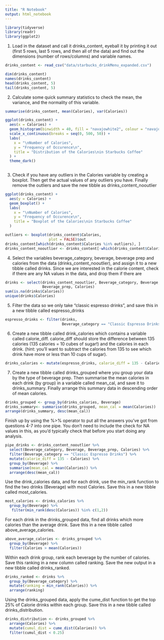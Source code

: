 ```yaml
---
title: "R Notebook"
output: html_notebook
---
```


```r
library(tidyverse)
library(readr)
library(ggplot2)
```

1. Load in the dataset and call it drinks_content, eyeball it by printing it out (first 5 rows, last 5 rows, and then all of the data) and find out the dimensions (number of rows/columns) and variable names.
```r
drinks_content <- read_csv("data/starbucks_drinkMenu_expanded.csv")
```


```r
dim(drinks_content)
names(drinks_content)
head(drinks_content, 5)
tail(drinks_content, 5)
```

2. Calculate some quick summary statistics to check the mean, the variance, and the normality of this variable.
```r
summarise(drinks_content, mean(Calories), var(Calories))
```

```r
ggplot(drinks_content) +
  aes(x = Calories) +
  geom_histogram(binwidth = 40, fill = "navajowhite2", colour = "navajowhite4") +
  scale_x_continuous(breaks = seq(0, 500, 50)) +
  labs(
    x = "\nNumber of Calories", 
    y = "Frequency of Occurence\n", 
    title = "Distribution of the Calories\nin Starbucks Coffee"
  ) +
  theme_dark()
  
```

3. Check if you have any outliers in the Calories variable by creating a boxplot. Then get the actual values of any outliers you have. Finally remove the outliers and save the new tibble as drinks_content_nooutlier
```r
ggplot(drinks_content) +
  aes(y = Calories) +
  geom_boxplot() +
  labs(
    x = "\nNumber of Calories", 
    y = "Frequency of Occurence\n", 
    title = "Boxplot of the Calories\nin Starbucks Coffee"
  ) 
```

```r
outliers <- boxplot(drinks_content$Calories, 
                    plot = FALSE)$out
drinks_content[which(drinks_content$Calories %in% outliers), ]
drinks_content_nooutlier <- drinks_content[-which(drinks_content$Calories %in% outliers), ]
```

4. Select the variables beverage_category, beverage, beverage prep and calories from the data (drinks_content_nooutlier), and assign it to a new tibble called drinks. Since we are interested in the calorie content, check if there are any NA values in the data, and drop them if there are

```r
drinks <- select(drinks_content_nooutlier, Beverage_category, Beverage, 
                 Beverage_prep, Calories)
sum(is.na(drinks$Calories))
unique(drinks$Calories)
```

5. Filter the data so we only take “classic espresso drinks”, and save this in a new tibble called espresso_drinks
```r
espresso_drinks <- filter(drinks, 
                          Beverage_category == "Classic Espresso Drinks")
```

6. Create a new tibble called drink_calories which contains a variable called calorie_diff. calorie_diff should store the difference between 135 calories (135 calories = 10 cubes of sugar!) and the calories in each drink. (hint: you’ll want to subtract the calories from 135 to see which drink have more or less than 10 cups of sugar).
```r
drinks_calories <- mutate(espresso_drinks, calorie_diff = 135 - Calories)
```

7. Create a new tibble called drinks_grouped where you group your data by the type of beverage prep. Then summarise the mean calories in each drink (by group) in a variable called mean_cal, and save it to drinks_summary. Finally arrange this summary data in descending order of mean calories.
```r
drinks_grouped <- group_by(drinks_calories, Beverage)
drinks_summary<- summarise(drinks_grouped, mean_cal = mean(Calories))
arrange(drinks_summary, desc(mean_cal))
```

Finish up by using the %>% operator to put all the answers you’ve got from questions 4-7 into one pipe. You don’t need to include the check for NA values in this, as you’d typically check that before you start doing any analysis.

```r
pipe_drinks <- drinks_content_nooutlier %>%
  select(Beverage_category, Beverage, Beverage_prep, Calories) %>%
  filter(Beverage_category == "Classic Espresso Drinks") %>%
  mutate(calorie_diff = 135 - Calories) %>%
  group_by(Beverage) %>%
  summarise(mean_cal = mean(Calories)) %>%
  arrange(desc(mean_cal))
```

 
Use the drink_calories data, and for each drink, use the min_rank function to find the two drinks (Beverage) with most Calories. Save this in a new tibble called most_calories.
```r
most_calories <- drinks_calories %>%
  group_by(Beverage) %>%
   filter(min_rank(desc(Calories)) %in% c(1,2))
```


For each drink in the drinks_grouped data, find all drinks which more calories than the average drink. Save this in a new tibble called  above_average_calories.
```r
above_average_calories <- drinks_grouped %>%
  group_by(Beverage) %>%
  filter(Calories > mean(Calories))
```


Within each drink group, rank each beverage by the number of calories. Save this ranking in a new column called ranking. Save the new output in a new tibble called drinks_ranked.
```r
drinks_ranked <- drinks %>%
  group_by(Beverage_category) %>%
  mutate(ranking = min_rank(Calories)) %>%
  arrange(ranking)
```


Using the drinks_grouped data, apply the cume_dist function to get the top 25% of Calorie drinks within each group. Save this in a new tibble called  drinks_distribution.
```r
drinks_distribution <- drinks_grouped %>%
  arrange(Calories) %>%
  mutate(cumul_dist = cume_dist(Calories)) %>%
  filter(cumul_dist < 0.25)
```




















